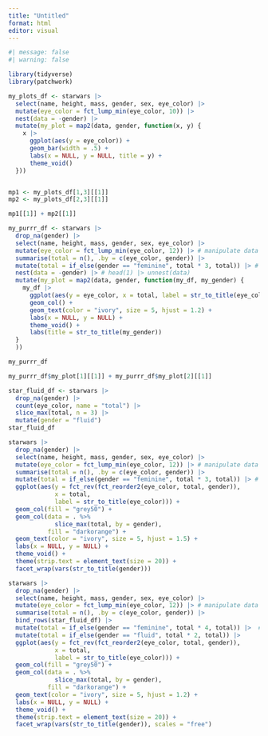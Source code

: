 ```yaml
---
title: "Untitled"
format: html
editor: visual
---
```


```r
#| message: false
#| warning: false

library(tidyverse)
library(patchwork)

```

```r
my_plots_df <- starwars |> 
  select(name, height, mass, gender, sex, eye_color) |> 
  mutate(eye_color = fct_lump_min(eye_color, 10)) |> 
  nest(data = -gender) |>
  mutate(my_plot = map2(data, gender, function(x, y) {
    x |> 
      ggplot(aes(y = eye_color)) +
      geom_bar(width = .5) +
      labs(x = NULL, y = NULL, title = y) + 
      theme_void() 
  })) 


mp1 <- my_plots_df[1,3][[1]]
mp2 <- my_plots_df[2,3][[1]]

mp1[[1]] + mp2[[1]] 


```

```r
my_purrr_df <- starwars |> 
  drop_na(gender) |> 
  select(name, height, mass, gender, sex, eye_color) |> 
  mutate(eye_color = fct_lump_min(eye_color, 12)) |> # manipulate data for clarity
  summarise(total = n(), .by = c(eye_color, gender)) |> 
  mutate(total = if_else(gender == "feminine", total * 3, total)) |> # manipulate data for clarity
  nest(data = -gender) |> # head(1) |> unnest(data) 
  mutate(my_plot = map2(data, gender, function(my_df, my_gender) {
    my_df |> 
      ggplot(aes(y = eye_color, x = total, label = str_to_title(eye_color))) +
      geom_col() +
      geom_text(color = "ivory", size = 5, hjust = 1.2) +
      labs(x = NULL, y = NULL) + 
      theme_void() +
      labs(title = str_to_title(my_gender))
  }
  )) 

my_purrr_df

my_purrr_df$my_plot[1][[1]] + my_purrr_df$my_plot[2][[1]]
```

```r
star_fluid_df <- starwars |> 
  drop_na(gender) |> 
  count(eye_color, name = "total") |> 
  slice_max(total, n = 3) |> 
  mutate(gender = "fluid")
star_fluid_df
```

```r
starwars |> 
  drop_na(gender) |>
  select(name, height, mass, gender, sex, eye_color) |> 
  mutate(eye_color = fct_lump_min(eye_color, 12)) |> # manipulate data for clarity
  summarise(total = n(), .by = c(eye_color, gender)) |> 
  mutate(total = if_else(gender == "feminine", total * 3, total)) |> # manipulate data for clarity
  ggplot(aes(y = fct_rev(fct_reorder2(eye_color, total, gender)),
             x = total, 
             label = str_to_title(eye_color))) +
  geom_col(fill = "grey50") +
  geom_col(data = . %>% 
             slice_max(total, by = gender),
           fill = "darkorange") +
  geom_text(color = "ivory", size = 5, hjust = 1.5) +
  labs(x = NULL, y = NULL) +
  theme_void() +
  theme(strip.text = element_text(size = 20)) +
  facet_wrap(vars(str_to_title(gender)))
```

```r
starwars |> 
  drop_na(gender) |>
  select(name, height, mass, gender, sex, eye_color) |> 
  mutate(eye_color = fct_lump_min(eye_color, 12)) |> # manipulate data for clarity
  summarise(total = n(), .by = c(eye_color, gender)) |> 
  bind_rows(star_fluid_df) |> 
  mutate(total = if_else(gender == "feminine", total * 4, total)) |>  # manipulate data for clarity
  mutate(total = if_else(gender == "fluid", total * 2, total)) |> 
  ggplot(aes(y = fct_rev(fct_reorder2(eye_color, total, gender)),
             x = total, 
             label = str_to_title(eye_color))) +
  geom_col(fill = "grey50") +
  geom_col(data = . %>% 
             slice_max(total, by = gender),
           fill = "darkorange") +
  geom_text(color = "ivory", size = 5, hjust = 1.2) +
  labs(x = NULL, y = NULL) +
  theme_void() +
  theme(strip.text = element_text(size = 20)) +
  facet_wrap(vars(str_to_title(gender)), scales = "free")
```
